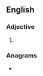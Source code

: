 {{also|Bonnier}}
==English==

===Adjective===
{{head|en|adjective comparative form}}

# {{en-comparative of|bonny}}

===Anagrams===
* {{anagrams|en|inborne}}
